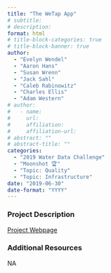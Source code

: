 ```yaml
---
title: "The WeTap App"
# subtitle: 
# description: 
format: html
# title-block-categories: true
# title-block-banner: true
author: 
  - "Evelyn Wendel"
  - "Aaron Hans"
  - "Susan Wrenn"
  - "Jack Sahl"
  - "Caleb Rabinowitz"
  - "Charles Ellis"
  - "Adam Western"
# author:
#   - name: 
#     url: 
#     affiliation: 
#     affiliation-url:
# abstract: ""
# abstract-title: ""
categories: 
  - "2019 Water Data Challenge"
  - "Moonshot 🏆"
  - "Topic: Quality"
  - "Topic: Infrastructure"
date: "2019-06-30"
date-format: "YYYY"
---
```


<!-- COMMENT
## params_NOTUSED-proj_title

#### Year: params_NOTUSED-year

#### Topics: params_NOTUSED-topics

#### Awards: params_NOTUSED-awards

#### Team Members: params_NOTUSED-team_members
UNCOMMENT -->

### Project Description

[Project Webpage](http://wetap.org/)

### Additional Resources

NA
